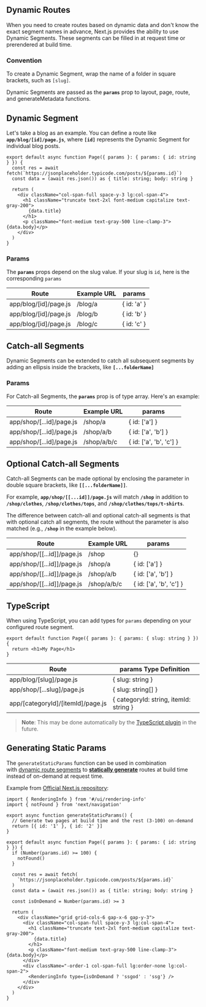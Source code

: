 ## Dynamic Routes

When you need to create routes based on dynamic data and don't know the exact segment names in advance, Next.js provides the ability to use Dynamic Segments. These segments can be filled in at request time or prerendered at build time.

### Convention

To create a Dynamic Segment, wrap the name of a folder in square brackets, such as `[slug]`.

Dynamic Segments are passed as the **`params`** prop to layout, page, route, and generateMetadata functions.

## Dynamic Segment

Let's take a blog as an example. You can define a route like **`app/blog/[id]/page.js`**, where **`[id]`** represents the Dynamic Segment for individual blog posts.

```tsx
export default async function Page({ params }: { params: { id: string } }) {
  const res = await fetch(`https://jsonplaceholder.typicode.com/posts/${params.id}`)
  const data = (await res.json()) as { title: string; body: string }

  return (
    <div className="col-span-full space-y-3 lg:col-span-4">
      <h1 className="truncate text-2xl font-medium capitalize text-gray-200">
        {data.title}
      </h1>
      <p className="font-medium text-gray-500 line-clamp-3">{data.body}</p>
    </div>
  )
}
```

### Params

The **`params`** props depend on the slug value. If your slug is `id`, here is the corresponding `params`

| Route | Example URL | params |
| --- | --- | --- |
| app/blog/[id]/page.js | /blog/a | \{ id: 'a' } |
| app/blog/[id]/page.js | /blog/b | \{ id: 'b' } |
| app/blog/[id]/page.js | /blog/c | \{ id: 'c' } |

## Catch-all Segments

Dynamic Segments can be extended to catch all subsequent segments by adding an ellipsis inside the brackets, like **`[...folderName]`**

### Params

For Catch-all Segments, the **`params`** prop is of type array. Here's an example:

| Route | Example URL | params |
| --- | --- | --- |
| app/shop/[...id]/page.js | /shop/a | \{ id: ['a'] } |
| app/shop/[...id]/page.js | /shop/a/b | \{ id: ['a', 'b'] } |
| app/shop/[...id]/page.js | /shop/a/b/c | \{ id: ['a', 'b', 'c'] } |

## Optional Catch-all Segments

Catch-all Segments can be made optional by enclosing the parameter in double square brackets, like **`[[...folderName]]`**.

For example, **`app/shop/[[...id]]/page.js`** will match **`/shop`** in addition to **`/shop/clothes`**, **`/shop/clothes/tops`**, and **`/shop/clothes/tops/t-shirts`**.

The difference between catch-all and optional catch-all segments is that with optional catch all segments, the route without the parameter is also matched (e.g., **`/shop`** in the example below).

| Route | Example URL | params |
| --- | --- | --- |
| app/shop/[[...id]]/page.js | /shop | {} |
| app/shop/[[...id]]/page.js | /shop/a | \{ id: ['a'] } |
| app/shop/[[...id]]/page.js | /shop/a/b | \{ id: ['a', 'b'] } |
| app/shop/[[...id]]/page.js | /shop/a/b/c | \{ id: ['a', 'b', 'c'] } |

## TypeScript

When using TypeScript, you can add types for `params` depending on your configured route segment.

```tsx
export default function Page({ params }: { params: { slug: string } }) {
  return <h1>My Page</h1>
}
```

| Route | params Type Definition |
| --- | --- |
| app/blog/[slug]/page.js | \{ slug: string } |
| app/shop/[...slug]/page.js | \{ slug: string[] } |
| app/[categoryId]/[itemId]/page.js | \{ categoryId: string, itemId: string } |

> **Note**: This may be done automatically by the [TypeScript plugin](https://nextjs.org/docs/app/building-your-application/configuring/typescript#typescript-plugin) in the future.
> 

## Generating Static Params

The `generateStaticParams` function can be used in combination with [dynamic route segments](https://nextjs.org/docs/app/building-your-application/routing/dynamic-routes) to **[statically generate](https://nextjs.org/docs/app/building-your-application/rendering/static-and-dynamic-rendering#static-rendering-default)** routes at build time instead of on-demand at request time.

Example from [Official Next.js  repository](https://github.com/vercel/next.js/blob/8370e52a32a56e1036941fd2829eec24d234eed8/examples/with-turbopack/app/ssg/%5Bid%5D/page.tsx#L4):

```tsx
import { RenderingInfo } from '#/ui/rendering-info'
import { notFound } from 'next/navigation'

export async function generateStaticParams() {
  // Generate two pages at build time and the rest (3-100) on-demand
  return [{ id: '1' }, { id: '2' }]
}

export default async function Page({ params }: { params: { id: string } }) {
  if (Number(params.id) >= 100) {
    notFound()
  }

  const res = await fetch(
    `https://jsonplaceholder.typicode.com/posts/${params.id}`
  )
  const data = (await res.json()) as { title: string; body: string }

  const isOnDemand = Number(params.id) >= 3

  return (
    <div className="grid grid-cols-6 gap-x-6 gap-y-3">
      <div className="col-span-full space-y-3 lg:col-span-4">
        <h1 className="truncate text-2xl font-medium capitalize text-gray-200">
          {data.title}
        </h1>
        <p className="font-medium text-gray-500 line-clamp-3">{data.body}</p>
      </div>
      <div className="-order-1 col-span-full lg:order-none lg:col-span-2">
        <RenderingInfo type={isOnDemand ? 'ssgod' : 'ssg'} />
      </div>
    </div>
  )
}
```
